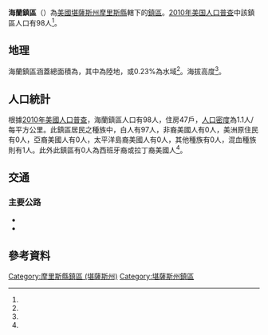 {{noteTA
|G1=USState
}}
{{Infobox settlement
|official_name = 海蘭鎮區
|native_name = Highland Township
|settlement_type = 鎮區
|pushpin_map=USA Kansas
|coordinates_display = inline,title
|coordinates_region = US-KS
|subdivision_type = [[世界政區索引|國家]]
|subdivision_name = [[美国|美国]]
|subdivision_type1 = [[美國行政區劃|州]]
|subdivision_name1 = [[堪薩斯州|堪薩斯州]]
|subdivision_type2 = [[堪薩斯州行政區劃|縣]]
|subdivision_name2 = [[摩里斯縣_(堪薩斯州)|摩里斯縣]]
|area_total_km2 = 88.94
|area_land_km2 = 88.73
|area_water_km2 = 0.21
|area_total_sq_mi =
|area_land_sq_mi =
|area_water_sq_mi =
|area_water_percent = 0.23
|population_as_of = [[2010年美国人口普查|2010]]
|population_footnotes = <ref name="Census 2010">{{cite web| url=http://factfinder2.census.gov| title=Race, Hispanic or Latino, Age, and Housing Occupancy: 2010 Census Redistricting Data, Highland Township, Morris County, Kansas| publisher=U.S. Census Bureau, American FactFinder 2| accessdate=2017-03-28| archive-date=2013-09-11| archive-url=https://web.archive.org/web/20130911234518/http://factfinder2.census.gov/| dead-url=no}}</ref>
|population_total = 98
|population_density_km2 = auto
|elevation_footnotes = <ref name="gnis"/>
|elevation_m = 430
|elevation_ft = 
|latd = 38
|latm = 44
|lats = 28
|latNS = N
|longd = 96
|longm = 45
|longs = 56
|longEW = W
|postal_code_type =
|postal_code = 
|blank_name = [[聯邦資料處理標準|FIPS代碼]]
|blank_info = 20-31975
|blank1_name = [[地名信息系统|GNIS編號]] 
|blank1_info = 476870<ref name="gnis">{{cite web |url= {{Gnis3|476870}} |title= Highland Township, Morris County, Kansas|work= [[Geographic_Names_Information_System|Geographic Names Information System]]|publisher= [[United_States_Geological_Survey|United States Geological Survey]] |accessdate= 2017-03-28 }}</ref>
|website = 
|footnotes = 
}}

'''海蘭鎮區'''（{{lang-en|'''Highland Township'''}}）為[[美國|美國]][[堪薩斯州|堪薩斯州]][[摩里斯縣_(堪薩斯州)|摩里斯縣]]轄下的[[行政鎮區|鎮區]]。[[2010年美国人口普查|2010年美国人口普查]]中該鎮區人口有98人<ref name="Census 2010"/>。

==地理==
海蘭鎮區涵蓋總面積為{{convert|88.94|km2|sqmi}}，其中{{convert|88.73|km2|sqmi}}為陸地，{{convert|0.21|km2|sqmi}}或0.23%為水域<ref name="Census 2010"/>。海拔高度{{convert|430|m|ft}}<ref name="gnis"/>。

==人口統計==
根據[[2010年美國人口普查|2010年美國人口普查]]，海蘭鎮區人口有98人，住房47戶，[[人口密度|人口密度]]為1.1人/每平方公里。此鎮區居民之種族中，白人有97人，非裔美國人有0人，美洲原住民有0人，亞裔美國人有0人，太平洋島裔美國人有0人，其他種族有0人，混血種族則有1人。此外此鎮區有0人為西班牙裔或拉丁裔美國人<ref name="Census 2010"/>。

==交通==
===主要公路===
*{{Jct|state=KS|KS|4}}
*{{Jct|state=KS|KS|149}}

==參考資料==
{{reflist}}

{{摩里斯縣 (堪薩斯州)}}

{{DEFAULTSORT: Highland}}
[[Category:摩里斯縣鎮區_(堪薩斯州)|Category:摩里斯縣鎮區 (堪薩斯州)]]
[[Category:堪薩斯州鎮區|Category:堪薩斯州鎮區]]